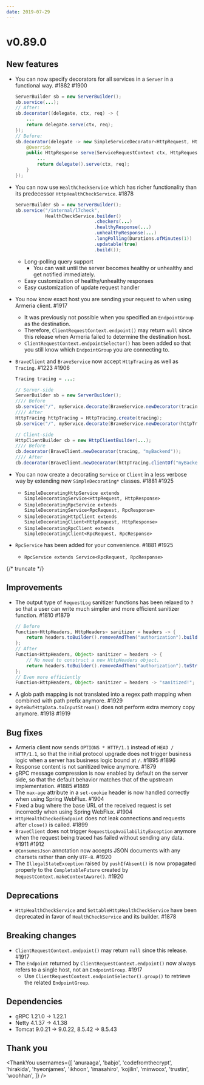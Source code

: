 ```yaml
---
date: 2019-07-29
---
```


# v0.89.0

## New features

- You can now specify decorators for all services in a `Server` in a functional way. #1882 #1900
  ```java
  ServerBuilder sb = new ServerBuilder();
  sb.service(...);
  // After:
  sb.decorator((delegate, ctx, req) -> {
      ...
      return delegate.serve(ctx, req);
  });
  // Before:
  sb.decorator(delegate -> new SimpleServiceDecorator<HttpRequest, HttpResponse>(delegate) {
      @Override
      public HttpResponse serve(ServiceRequestContext ctx, HttpRequest req) throws Exception {
          ...
          return delegate().serve(ctx, req);
      }
  });
  ```
- You can now use `HealthCheckService` which has richer functionality than its predecessor `HttpHealthCheckService`. #1878
  ```java
  ServerBuilder sb = new ServerBuilder();
  sb.service("/internal/l7check",
             HealthCheckService.builder()
                               .checkers(...)
                               .healthyResponse(...)
                               .unhealthyResponse(...)
                               .longPolling(Durations.ofMinutes(1))
                               .updatable(true)
                               .build());
  ```
  - Long-polling query support
    - You can wait until the server becomes healthy or unhealthy and get notified immediately.
  - Easy customization of healthy/unhealthy responses
  - Easy customization of update request handler
- You now know exact host you are sending your request to when using Armeria client. #1917
  - It was previously not possible when you specified an `EndpointGroup` as the destination.
  - Therefore, `ClientRequestContext.endpoint()` may return `null` since this release when Armeria failed to determine the destination host.
  - `ClientRequestContext.endpointSelector()` has been added so that you still know which `EndpointGroup` you are connecting to.
- `BraveClient` and `BraveService` now accept `HttpTracing` as well as `Tracing`. #1223 #1906

  ```java
  Tracing tracing = ...;

  // Server-side
  ServerBuilder sb = new ServerBuilder();
  //// Before
  sb.service("/", myService.decorate(BraveService.newDecorator(tracing)));
  //// After
  HttpTracing httpTracing = HttpTracing.create(tracing);
  sb.service("/", myService.decorate(BraveService.newDecorator(httpTracing)));

  // Client-side
  HttpClientBuilder cb = new HttpClientBuilder(...);
  //// Before
  cb.decorator(BraveClient.newDecorator(tracing, "myBackend"));
  //// After
  cb.decorator(BraveClient.newDecorator(httpTracing.clientOf("myBackend")));
  ```

- You can now create a decorating `Service` or `Client` in a less verbose way by extending new `SimpleDecorating*` classes. #1881 #1925
  - `SimpleDecoratingHttpService extends SimpleDecoratingService<HttpRequest, HttpResponse>`
  - `SimpleDecoratingRpcService extends SimpleDecoratingService<RpcRequest, RpcResponse>`
  - `SimpleDecoratingHttpClient extends SimpleDecoratingClient<HttpRequest, HttpResponse>`
  - `SimpleDecoratingRpcClient extends SimpleDecoratingClient<RpcRequest, RpcResponse>`
- `RpcService` has been added for your convenience. #1881 #1925
  - `RpcService extends Service<RpcRequest, RpcResponse>`

{/* truncate */}

## Improvements

- The output type of `RequestLog` sanitizer functions has been relaxed to `?` so that a user can write much simpler and more efficient sanitizer function. #1810 #1879
  ```java
  // Before
  Function<HttpHeaders, HttpHeaders> sanitizer = headers -> {
      return headers.toBuilder().removeAndThen("authorization").build();
  };
  // After
  Function<HttpHeaders, Object> sanitizer = headers -> {
      // No need to construct a new HttpHeaders object.
      return headers.toBuilder().removeAndThen("authorization").toString();
  };
  // Even more efficiently
  Function<HttpHeaders, Object> sanitizer = headers -> "sanitized!";
  ```
- A glob path mapping is not translated into a regex path mapping when combined with path prefix anymore. #1929
- `ByteBufHttpData.toInputStream()` does not perform extra memory copy anymore. #1918 #1919

## Bug fixes

- Armeria client now sends `OPTIONS * HTTP/1.1` instead of `HEAD / HTTP/1.1`, so that the initial protocol upgrade does not trigger business logic when a server has business logic bound at `/`. #1895 #1896
- Response content is not sanitized twice anymore. #1879
- gRPC message compression is now enabled by default on the server side, so that the default behavior matches that of the upstream implementation. #1885 #1889
- The `max-age` attribute in a `set-cookie` header is now handled correctly when using Spring WebFlux. #1904
- Fixed a bug where the base URL of the received request is set incorrectly when using Spring WebFlux. #1904
- `HttpHealthCheckedEndpoint` does not leak connections and requests after `close()` is called. #1899
- `BraveClient` does not trigger `RequestLogAvailabilityException` anymore when the request being traced has failed without sending any data. #1911 #1912
- `@ConsumesJson` annotation now accepts JSON documents with any charsets rather than only `UTF-8`. #1920
- The `IllegalStateException` raised by `pushIfAbsent()` is now propagated properly to the `CompletableFuture` created by `RequestContext.makeContextAware()`. #1920

## Deprecations

- `HttpHealthCheckService` and `SettableHttpHealthCheckService` have been deprecated in favor of `HealthCheckService` and its builder. #1878

## Breaking changes

- `ClientRequestContext.endpoint()` may return `null` since this release. #1917
- The `Endpoint` returned by `ClientRequestContext.endpoint()` now always refers to a single host, not an `EndpointGroup`. #1917
  - Use `ClientRequestContext.endpointSelector().group()` to retrieve the related `EndpointGroup`.

## Dependencies

- gRPC 1.21.0 -> 1.22.1
- Netty 4.1.37 -> 4.1.38
- Tomcat 9.0.21 -> 9.0.22, 8.5.42 -> 8.5.43

## Thank you

<ThankYou
  usernames={[
    'anuraaga',
    'babjo',
    'codefromthecrypt',
    'hirakida',
    'hyeonjames',
    'ikhoon',
    'imasahiro',
    'kojilin',
    'minwoox',
    'trustin',
    'woohhan',
  ]}
/>
